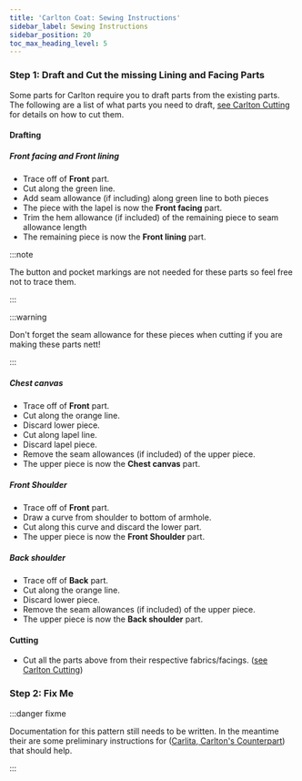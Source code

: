 ```yaml
---
title: 'Carlton Coat: Sewing Instructions'
sidebar_label: Sewing Instructions
sidebar_position: 20
toc_max_heading_level: 5
---
```


### Step 1: Draft and Cut the missing Lining and Facing Parts

Some parts for Carlton require you to draft parts from the existing parts. The following are a list of what parts you need to draft, [see Carlton Cutting](/docs/designs/carlton#cutting) for details on how to cut them.

#### Drafting

##### Front facing and Front lining

- Trace off of **Front** part.
- Cut along the green line.
- Add seam allowance (if including) along green line to both pieces
- The piece with the lapel is now the **Front facing** part.
- Trim the hem allowance (if included) of the remaining piece to seam allowance length
- The remaining piece is now the **Front lining** part.

:::note

The button and pocket markings are not needed for these parts so feel free not to trace them.

:::

:::warning

Don't forget the seam allowance for these pieces when cutting if you are making these parts nett!

:::

##### Chest canvas

- Trace off of **Front** part.
- Cut along the orange line.
- Discard lower piece.
- Cut along lapel line.
- Discard lapel piece.
- Remove the seam allowances (if included) of the upper piece.
- The upper piece is now the **Chest canvas** part.

##### Front Shoulder

- Trace off of **Front** part.
- Draw a curve from shoulder to bottom of armhole.
- Cut along this curve and discard the lower part.
- The upper piece is now the **Front Shoulder** part.

##### Back shoulder

- Trace off of **Back** part.
- Cut along the orange line.
- Discard lower piece.
- Remove the seam allowances (if included) of the upper piece.
- The upper piece is now the **Back shoulder** part.

#### Cutting

- Cut all the parts above from their respective fabrics/facings. ([see Carlton Cutting](/docs/designs/carlton#cutting))

### Step 2: Fix Me

:::danger fixme

Documentation for this pattern still needs to be written. In the meantime their are some preliminary instructions for ([Carlita, Carlton's Counterpart](/docs/designs/carlita/instructions/)) that should help.

:::
